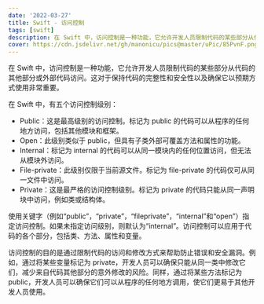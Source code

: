 ```yaml
---
date: '2022-03-27'
title: Swift - 访问控制
tags: [swift]
description: 在 Swift 中，访问控制是一种功能，它允许开发人员限制代码的某些部分从代码的其他部分或外部代码访问。
cover: https://cdn.jsdelivr.net/gh/manonicu/pics@master/uPic/85PvnF.png
---
```


在 Swift 中，访问控制是一种功能，它允许开发人员限制代码的某些部分从代码的其他部分或外部代码访问。这对于保持代码的完整性和安全性以及确保它以预期方式使用非常重要。

在 Swift 中，有五个访问控制级别：

- Public：这是最高级别的访问控制。标记为 public 的代码可以从程序的任何地方访问，包括其他模块和框架。
- Open：此级别类似于 public，但具有子类外部可覆盖方法和属性的功能。
- Internal：标记为 internal 的代码可以从同一模块内的任何位置访问，但无法从模块外访问。
- File-private：此级别仅限于当前源文件。标记为 file-private 的代码仅可从同一文件中访问。
- Private：这是最严格的访问控制级别。标记为 private 的代码只能从同一声明块中访问，例如类或结构体。

使用关键字（例如“public”，“private”，“fileprivate”，“internal”和“open”）指定访问控制。如果未指定访问级别，则默认为“internal”。访问控制可以应用于代码的各个部分，包括类、方法、属性和变量。

访问控制的目的是通过限制代码的访问和修改方式来帮助防止错误和安全漏洞。例如，通过将某些变量标记为 private，开发人员可以确保只能从同一类中修改它们，减少来自代码其他部分的意外修改的风险。同样，通过将某些方法标记为 public，开发人员可以确保它们可以从程序的任何地方调用，使它们更易于其他开发人员使用。

